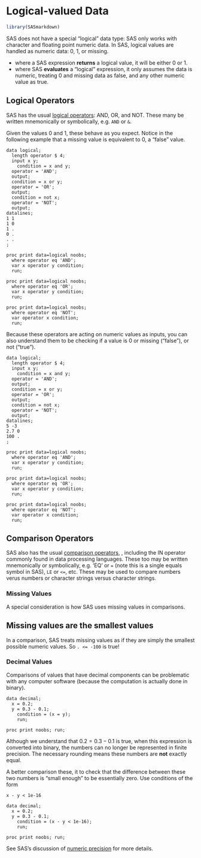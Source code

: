 # Logical-valued Data

```r
library(SASmarkdown)
```

SAS does not have a special "logical" data type:  SAS only
works with character and floating point numeric data.  In
SAS, logical values are handled as numeric data:  0, 1, or
missing.

:::{.callout-important}
- where a SAS expression **returns** a logical value, it
will be either 0 or 1.
- where SAS **evaluates** a "logical" expression, it only
assumes the data is numeric, treating 0 and missing data
as false, and any other numeric value as true.
:::

## Logical Operators
SAS has the usual [logical operators](https://documentation.sas.com/doc/en/lrcon/9.4/p00iah2thp63bmn1lt20esag14lh.htm#n19ojrq5dkxpd6n14egp2a3oz0up):
AND, OR, and NOT.  These many be written mnemonically or symbolically, e.g.
`AND` or ` & `.

Given the values 0 and 1, these behave as you expect.  Notice
in the following example that a missing value is equivalent to
0, a "false" value.

```sas
data logical;
  length operator $ 4;
  input x y;
	condition = x and y;
  operator = 'AND';
  output;
  condition = x or y;
  operator = 'OR';
  output;
  condition = not x;
  operator = 'NOT';
  output;
datalines;
1 1
1 0
1 .
0 .
. .
;
```

```sas
proc print data=logical noobs;
  where operator eq 'AND';
  var x operator y condition;
  run;
```

```sas
proc print data=logical noobs;
  where operator eq 'OR';
  var x operator y condition;
  run;
```

```sas
proc print data=logical noobs;
  where operator eq 'NOT';
  var operator x condition;
  run;
```

Because these operators are acting on numeric values
as inputs, you can also understand them to be
checking if a value is 0 or missing ("false"), or not
("true").

```sas
data logical;
  length operator $ 4;
  input x y;
	condition = x and y;
  operator = 'AND';
  output;
  condition = x or y;
  operator = 'OR';
  output;
  condition = not x;
  operator = 'NOT';
  output;
datalines;
5 -3
2.7 0
100 .
;
```

```sas
proc print data=logical noobs;
  where operator eq 'AND';
  var x operator y condition;
  run;
```

```sas
proc print data=logical noobs;
  where operator eq 'OR';
  var x operator y condition;
  run;
```

```sas
proc print data=logical noobs;
  where operator eq 'NOT';
  var operator x condition;
  run;
```

## Comparison Operators
SAS also has the usual [comparison operators](https://documentation.sas.com/doc/en/lrcon/9.4/p00iah2thp63bmn1lt20esag14lh.htm#n10lfrm906gpv7n1t7fue0g1ayqz),
, including the IN operator commonly found in data processing
languages.  These too may be written mnemonically or symbolically, e.g.
'EQ' or ` = ` (note this is a single equals symbol in SAS), `LE` or
` <= `, etc.  These may be used to compare numbers verus numbers or
character strings versus character strings.

### Missing Values
A special consideration is how SAS uses missing values in comparisons.

:::{.callout-tip}
## Missing values are the smallest values
In a comparison, SAS treats missing values as if they are simply
the smallest possible numeric values.  So ` . <= -100 ` is true!
:::

### Decimal Values
Comparisons of values that have decimal components can be
problematic with any computer software (because the computation
is actually done in binary).

```sas
data decimal;
  x = 0.2;
  y = 0.3 - 0.1;
	condition = (x = y);
	run;

proc print noobs; run;
```

Although we understand that $0.2 = 0.3 - 0.1$ is true, when
this expression is converted into binary, the numbers can 
no longer be represented in finite precision.  The necessary
rounding means these numbers are **not** exactly equal.

A better comparison these, it to check that the difference
between these two numbers is "small enough" to be essentially
zero.  Use conditions of the form

```sas
x - y < 1e-16
```

```sas
data decimal;
  x = 0.2;
  y = 0.3 - 0.1;
	condition = (x - y < 1e-16);
	run;

proc print noobs; run;
```

See SAS's discussion of [numeric precision](https://documentation.sas.com/doc/en/pgmsascdc/9.4_3.5/lepg/p0dv87zb3bnse6n1mqo360be70qr.htm) for more details.
